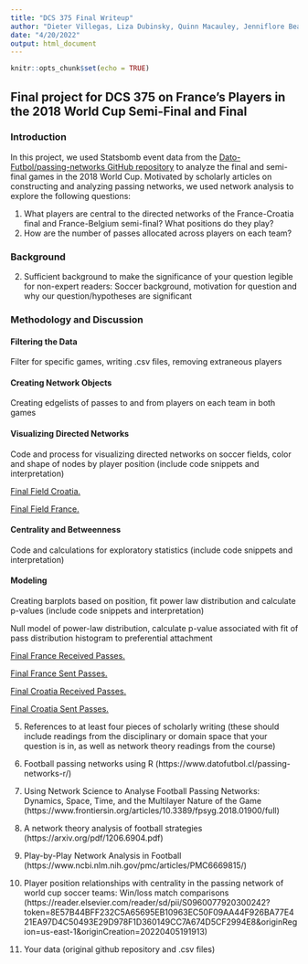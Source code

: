 ```yaml
---
title: "DCS 375 Final Writeup"
author: "Dieter Villegas, Liza Dubinsky, Quinn Macauley, Jenniflore Beaubrun"
date: "4/20/2022"
output: html_document
---
```


```r
knitr::opts_chunk$set(echo = TRUE)
```

## Final project for DCS 375 on France's Players in the 2018 World Cup Semi-Final and Final


### Introduction 

In this project, we used Statsbomb event data from the [Dato-Futbol/passing-networks GitHub repository](https://github.com/Dato-Futbol/passing-networks) to analyze the final and semi-final games in the 2018 World Cup. Motivated by scholarly articles on constructing and analyzing passing networks, we used network analysis to explore the following questions:

1. What players are central to the directed networks of the France-Croatia final and France-Belgium semi-final? What positions do they play?
2. How are the number of passes allocated across players on each team? 


### Background 

2. Sufficient background to make the significance of your question legible for non-expert readers:
Soccer background, motivation for question and why our question/hypotheses are significant

### Methodology and Discussion 

#### Filtering the Data 

Filter for specific games, writing .csv files, removing extraneous players

#### Creating Network Objects

Creating edgelists of passes to and from players on each team in both games

#### Visualizing Directed Networks

Code and process for visualizing directed networks on soccer fields, color and shape of nodes by player position (include code snippets and interpretation)

[Final Field Croatia.](final_field_croatia.png)

[Final Field France.](final_field_france.png)

#### Centrality and Betweenness 

Code and calculations for exploratory statistics (include code snippets and interpretation)

#### Modeling 

Creating barplots based on position, fit power law distribution and calculate p-values (include code snippets and interpretation)

Null model of power-law distribution, calculate p-value associated with fit of pass distribution histogram to preferential attachment

[Final France Received Passes.](final_france_received_passes.png)

[Final France Sent Passes.](final_france_sent_passes.png)

[Final Croatia Received Passes.](final_croatia_received_passes.png)

[Final Croatia Sent Passes.](final_croatia_sent_passes.png)


5. References to at least four pieces of scholarly writing (these should include readings from the disciplinary or domain space that your question is in, as well as network theory readings from the course)

1. Football passing networks using R (https://www.datofutbol.cl/passing-networks-r/)
2. Using Network Science to Analyse Football Passing Networks: Dynamics, Space, Time, and the Multilayer Nature of the Game (https://www.frontiersin.org/articles/10.3389/fpsyg.2018.01900/full)
3. A network theory analysis of football strategies (https://arxiv.org/pdf/1206.6904.pdf)
4. Play-by-Play Network Analysis in Football (https://www.ncbi.nlm.nih.gov/pmc/articles/PMC6669815/)
5. Player position relationships with centrality in the passing network of world cup soccer teams: Win/loss match comparisons (https://reader.elsevier.com/reader/sd/pii/S0960077920300242?token=8E57B44BFF232C5A65695EB10963EC50F09AA44F926BA77E421EA97D4C50493E29D978F1D360149CC7A674D5CF2994E8&originRegion=us-east-1&originCreation=20220405191913)

6. Your data (original github repository and .csv files)








